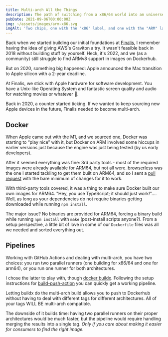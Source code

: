 ```yaml
---
title: Multi-arch All the Things
description: The path of switching from a x86/64 world into an universe of architectures.
pubDate: 2021-09-06T00:00:00Z
img: ~/assets/images/arm-x86.svg
imgAlt: 'Two chips, one with the "x86" label, and one with the "ARM" label.'
---
```


Back when we started building our initial foundations at [Finalis](https://www.finalis.com), I remember having the idea of giving AWS's Graviton a try.
It wasn't feasible back in 2018 without building stuff by yourself. Heck, it's 2022, and we (as a community) still struggle to find ARMv8 support in images on Dockerhub.

But on 2020, something big happened: Apple announced the Mac transition to Apple silicon with a 2-year deadline.

At Finalis, we stick with Apple hardware for software development. You have a Unix-like Operating System and fantastic screen quality and audio for watching movies or whatever 🍿.

Back in 2020, a counter started ticking. If we wanted to keep sourcing new Apple devices in the future, Finalis needed to become multi-arch.


## Docker

When Apple came out with the M1, and we sourced one, Docker was starting to “play nice” with it, but Docker on ARM involved some hiccups in earlier versions just because the engine was just being tested (by us early developers).

After it seemed everything was fine: 3rd party tools - most of the required images were already available for ARM64, but not all were. [browserless](https://github.com/browserless/chrome) was the one I started tackling to get them built on ARM64, and so I sent a [pull request](https://github.com/browserless/chrome/pull/1847) with the bare minimum of changes for it to work.

With third-party tools covered, it was a thing to make sure Docker built our own images for ARM64. "Hey, you use TypeScript; it should just work!".... Well, as long as your dependencies do not require binaries getting downloaded while running `npm install`.

The major issue? No binaries are provided for ARM64, forcing a binary build while running `npm install` with `make` (post-install scripts anyone?). From a setup perspective, a little bit of love in some of our `Dockerfile` files was all we needed and sorted everything out.

## Pipelines

Working with GitHub Actions and dealing with multi-arch, you have two choices: you run two parallel runners (one building for x86/64 and one for arm64), or you run one runner for both architectures.

I chose the latter to play with, though [docker buildx](https://docs.docker.com/build/buildx/). Following the setup instructions for [build-push-action](https://github.com/docker/build-push-action#path-context) you can quickly get a working pipeline.

Letting buildx do the multi-arch build allows you to push to Dockerhub without having to deal with different tags for different architectures. All of your tags WILL BE multi-arch compatible.

The downside of it builds time: having two parallel runners on their proper architectures would be much faster, but the pipeline would require handling merging the results into a single tag. _Only if you care about making it easier for consumers to find the right image._